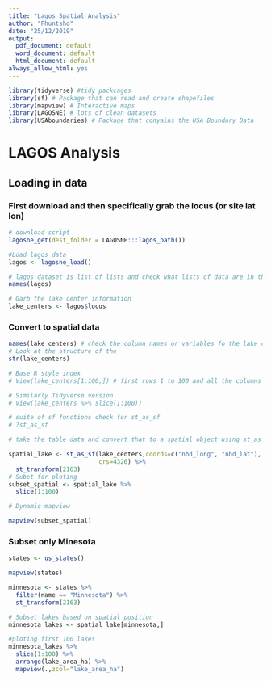 ```yaml
---
title: "Lagos Spatial Analysis"
author: "Phuntsho"
date: "25/12/2019"
output:
  pdf_document: default
  word_document: default
  html_document: default
always_allow_html: yes
---
```


```r
library(tidyverse) #tidy packcages
library(sf) # Package that can read and create shapefiles
library(mapview) # Interactive maps
library(LAGOSNE) # lots of clean datasets
library(USAboundaries) # Package that conyains the USA Boundary Data
```

# LAGOS Analysis

## Loading in data

### First download and then specifically grab the locus (or site lat lon)


```r
# download script 
lagosne_get(dest_folder = LAGOSNE:::lagos_path())

#Load lagos data
lagos <- lagosne_load()

# lagos dataset is list of lists and check what lists of data are in the lagos 
names(lagos)

# Garb the lake center information
lake_centers <- lagos$locus

```

### Convert to spatial data

```r
names(lake_centers) # check the column names or variables fo the lake centres
# Look at the structure of the 
str(lake_centers)

# Base R style index
# View(lake_centers[1:100,]) # first rows 1 to 100 and all the columns

# Similarly Tidyverse version
# View(lake_centers %>% slice(1:100))

# suite of sf functions check for st_as_sf
# ?st_as_sf

# take the table data and convert that to a spatial object using st_as_sf

spatial_lake <- st_as_sf(lake_centers,coords=c("nhd_long", "nhd_lat"),
                         crs=4326) %>% 
  st_transform(2163)
# Subet for ploting
subset_spatial <- spatial_lake %>%
  slice(1:100)

# Dynamic mapview 

mapview(subset_spatial)
```

### Subset only Minesota

```r

states <- us_states()

mapview(states)

minnesota <- states %>% 
  filter(name == "Minnesota") %>% 
  st_transform(2163)

# Subset lakes based on spatial position
minnesota_lakes <- spatial_lake[minnesota,]

#ploting first 100 lakes
minnesota_lakes %>% 
  slice(1:100) %>% 
  arrange(lake_area_ha) %>% 
  mapview(.,zcol="lake_area_ha")
```


